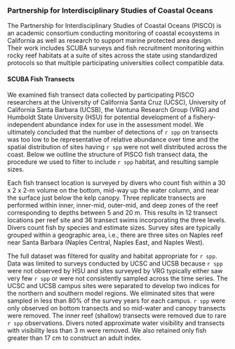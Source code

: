 ### Partnership for Interdisciplinary Studies of Coastal Oceans

The Partnership for Interdisciplinary Studies of Coastal Oceans (PISCO) is an academic consortium conducting monitoring of coastal ecosystems in California as well as research to support marine protected area design.  Their work includes SCUBA surveys and fish recruitment monitoring within rocky reef habitats at a suite of sites across the state using standardized protocols so that multiple participating universities collect compatible data. 

#### SCUBA Fish Transects
We examined fish transect data collected by participating PISCO researchers at the University of California Santa Cruz (UCSC), University of California Santa Barbara (UCSB), the Vantuna Research Group (VRG) and Humboldt State University (HSU) for potential development of a fishery-independent abundance index for use in the assessment model.  We ultimately concluded that the number of detections of `r spp` on transects was too low to be representative of relative abundance over time and the spatial distribution of sites having `r spp` were not well distributed across the coast.  Below we outline the structure of PISCO fish transect data, the procedure we used to filter to include `r spp` habitat, and resulting sample sizes.  

Each fish transect location is surveyed by divers who count fish within a 30 x 2 x 2-m volume on the bottom, mid-way up the water column, and near the surface just below the kelp canopy.  Three replicate transects are performed within inner, inner-mid, outer-mid, and deep zones of the reef corresponding to depths between 5 and 20 m.  This results in 12 transect locations per reef site and 36 transect swims incorporating the three levels.  Divers count fish by species and estimate sizes.  Survey sites are typically grouped within a geographic area, i.e., there are three sites on Naples reef near Santa Barbara (Naples Central, Naples East, and Naples West).  

The full dataset was filtered for quality and habitat appropriate for `r spp`.  Data was limited to surveys conducted by UCSC and UCSB because `r spp` were not observed by HSU and sites surveyed by VRG typically either saw very few `r spp` or were not consistently sampled across the time series.  The UCSC and UCSB campus sites were separated to develop two indices for the northern and southern model regions.  We eliminated sites that were sampled in less than 80% of the survey years for each campus.  `r spp` were only observed on bottom transects and so mid-water and canopy transects were removed.  The inner reef (shallow) transects were removed due to rare `r spp` observations.  Divers noted approximate water visibility and transects with visibility less than 3 m were removed.  We also retained only fish greater than 17 cm to construct an adult index.  


